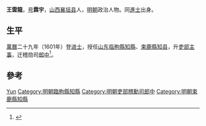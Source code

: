 {{Otheruses|subject=一位明朝[[萬曆|萬曆]][[進士|進士]]|other=名为王云龙的其他人物|王云龙}}

'''王雲龍'''，[[号|号]]'''霖宇'''，[[山西|山西]][[襄垣县|襄垣县]]人，[[明朝|明朝]]政治人物。同[[進士|進士]]出身。

== 生平 ==
[[萬曆|萬曆]]二十九年（1601年）登[[进士|进士]]，授任[[山东|山东]][[临朐縣|临朐縣]][[知縣|知縣]]、[[束鹿縣|束鹿縣]][[知县|知县]]，升[[吏部|吏部]][[主事|主事]]，迁稽勋司[[郎中|郎中]]<ref>{{cite news|author=长治市地方志办公室|title=襄垣县进士名录|url=http://www.dfz.changzhi.gov.cn/960rn.jsp?urltype=news.NewsContentUrl&wbnewsid=231800&wbtreeid=21514|accessdate=2013-08-14|newspaper=长治市地方志办公室|deadurl=yes|archiveurl=https://web.archive.org/web/20130819012130/http://www.dfz.changzhi.gov.cn/960rn.jsp?urltype=news.NewsContentUrl&wbnewsid=231800&wbtreeid=21514|archivedate=2013年8月19日|df=}}</ref>。

== 參考 ==
{{reflist}}

{{明朝人物小作品}}
{{萬曆二十九年辛丑科殿試金榜}}

{{Authority control}}
{{DEFAULTSORT:Wang王}}
[[Category:王姓|Yun]]
[[Category:明朝臨朐縣知縣|Category:明朝臨朐縣知縣]]
[[Category:明朝吏部稽勳司郎中|Category:明朝吏部稽勳司郎中]]
[[Category:明朝束鹿縣知縣|Category:明朝束鹿縣知縣]]